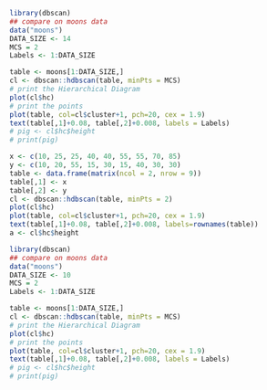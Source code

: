 ```r
library(dbscan)
## compare on moons data
data("moons")
DATA_SIZE <- 14
MCS = 2
Labels <- 1:DATA_SIZE

table <- moons[1:DATA_SIZE,]
cl <- dbscan::hdbscan(table, minPts = MCS)
# print the Hierarchical Diagram
plot(cl$hc)
# print the points
plot(table, col=cl$cluster+1, pch=20, cex = 1.9)
text(table[,1]+0.08, table[,2]+0.008, labels = Labels)
# pig <- cl$hc$height
# print(pig)

```

```r
x <- c(10, 25, 25, 40, 40, 55, 55, 70, 85)
y <- c(10, 20, 55, 15, 30, 15, 40, 30, 30)
table <- data.frame(matrix(ncol = 2, nrow = 9))
table[,1] <- x
table[,2] <- y
cl <- dbscan::hdbscan(table, minPts = 2)
plot(cl$hc)
plot(table, col=cl$cluster+1, pch=20, cex = 1.9)
text(table[,1]+0.08, table[,2]+0.008, labels=rownames(table))
a <- cl$hc$height
```

```r
library(dbscan)
## compare on moons data
data("moons")
DATA_SIZE <- 10
MCS = 2
Labels <- 1:DATA_SIZE

table <- moons[1:DATA_SIZE,]
cl <- dbscan::hdbscan(table, minPts = MCS)
# print the Hierarchical Diagram
plot(cl$hc)
# print the points
plot(table, col=cl$cluster+1, pch=20, cex = 1.9)
text(table[,1]+0.08, table[,2]+0.008, labels = Labels)
# pig <- cl$hc$height
# print(pig)

```

\

```{}
```
